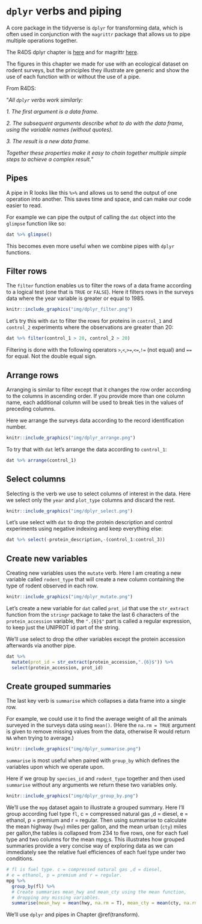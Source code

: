# `dplyr` verbs and piping {#dplyr}

A core package in the tidyverse is `dplyr` for transforming data, which is often
used in conjunction with the `magrittr` package that allows us to pipe multiple
operations together.

The R4DS dplyr chapter is [here](http://r4ds.had.co.nz/transform.html) and for
magrittr [here](http://r4ds.had.co.nz/pipes.html).

The figures in this chapter we made for use with an ecological dataset on rodent
surveys, but the principles they illustrate are generic and show the use of 
each function with or without the use of a pipe.

From R4DS:

"*All `dplyr` verbs work similarly:*

*1. The first argument is a data frame.*

*2. The subsequent arguments describe what to do with the data frame, using the variable names (without quotes).*

*3. The result is a new data frame.*

*Together these properties make it easy to chain together multiple simple steps to achieve a complex result.*"

## Pipes {#pipes}

A pipe in R looks like this `%>%` and allows us to send the output of one 
operation into another. This saves time and space, and can make our code easier
to read.

For example we can pipe the output of calling the `dat` object into the `glimpse`
function like so: 

```r
dat %>% glimpse()
```

This becomes even more useful when we combine pipes with `dplyr` functions.

## Filter rows {#filter}

The `filter` function enables us to filter the rows of a data frame according to
a logical test (one that is `TRUE` or `FALSE`). Here it filters rows in
the surveys data where the year variable is greater or equal to 1985. 

```r
knitr::include_graphics("img/dplyr_filter.png")
```

Let's try this with `dat` to filter the rows for proteins in `control_1` and 
`control_2` experiments where the observations are greater than 20:

```r
dat %>% filter(control_1 > 20, control_2 > 20)
```

Filtering is done with the following operators `>`,`<`,`>=`,`<=`,`!=` (not equal)
and `==` for equal. Not the double equal sign.

## Arrange rows

Arranging is similar to filter except that it changes the row order according
to the columns in ascending order. If you provide more than one column name, 
each additional column will be used to break ties in the values of preceding 
columns.

Here we arrange the surveys data according to the record identification number.

```r
knitr::include_graphics("img/dplyr_arrange.png")
```

To try that with `dat` let's arrange the data according to `control_1`:

```r
dat %>% arrange(control_1)
```

## Select columns

Selecting is the verb we use to select columns of interest in the data. Here
we select only the `year` and `plot_type` columns and discard the rest.

```r
knitr::include_graphics("img/dplyr_select.png")
```

Let's use select with `dat` to drop the protein description and control 
experiments using negative indexing and keep everything else:

```r
dat %>% select(-protein_description,-(control_1:control_3))
```

## Create new variables {#mutate}

Creating new variables uses the `mutate` verb. Here I am creating a new 
variable called `rodent_type` that will create a new column containing the type
of rodent observed in each row.

```r
knitr::include_graphics("img/dplyr_mutate.png")
```

Let's create a new variable for `dat` called `prot_id` that use the `str_extract`
function from the `stringr` package to take the last 6 characters of
the `protein_accession` variable, the `".{6}$"` part is called a regular 
expression, to keep just the UNIPROT id part of the string.

We'll use select to drop the other variables except the 
protein accession afterwards via another pipe.

```r
dat %>% 
  mutate(prot_id = str_extract(protein_accession,".{6}$")) %>% 
  select(protein_accession, prot_id)
```

## Create grouped summaries

The last key verb is `summarise` which collapses a data frame
into a single row. 

For example, we could use it to find the average weight
of all the animals surveyed in the surveys data using `mean()`. 
(Here the `na.rm = TRUE` argument is given to remove missing values from the 
data, otherwise R would return `NA` when trying to average.)

```r
knitr::include_graphics("img/dplyr_summarise.png")
```

`summarise` is most useful when paired with `group_by`
which defines the variables upon which we operate upon. 

Here if we group by `species_id` and `rodent_type` together and then used 
`summarise` without any arguments we return these two variables only.

```r
knitr::include_graphics("img/dplyr_group_by.png")
```

We'll use the `mpg` dataset again to illustrate a grouped summary. Here
I'll group according fuel type `fl`, c = compressed natural gas ,d = diesel, 
e = ethanol, p = premium and r = regular.
Then using summarise to calculate the mean highway (`hwy`) miles per gallon,
and the mean urban (`cty`) miles per gallon,the tables is collapsed from 234 to 
five rows, one for each fuel type and two columns for the mean mpg;s. This
illustrates how grouped summaries provide a very concise way of exploring data
as we can immediately see the relative fuel efficiences of  each fuel type under
two conditions.

```r
# fl is fuel type. c = compressed natural gas ,d = diesel, 
# e = ethanol, p = premium and r = regular.
mpg %>% 
  group_by(fl) %>% 
  # Create summaries mean_hwy and mean_cty using the mean function, 
  # dropping any missing variables.
  summarise(mean_hwy = mean(hwy, na.rm = T), mean_cty = mean(cty, na.rm = T))
```

We'll use `dplyr` and pipes in Chapter \@ref(transform).